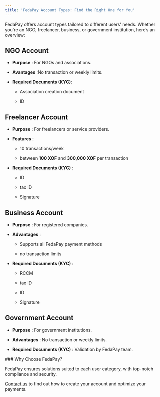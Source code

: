 ```yaml
---
title: 'FedaPay Account Types: Find the Right One for You'
---
```


FedaPay offers account types tailored to different users' needs. Whether you're an NGO, freelancer, business, or government institution, here’s an overview:

## NGO Account

* **Purpose** : For NGOs and associations.

* **Avantages** :No transaction or weekly limits.

* **Required Documents (KYC)**:

  * Association creation document

  * ID

## Freelancer Account

* **Purpose** : For freelancers or service providers.

* **Features** :

  * 10 transactions/week

  * between **100 XOF** and **300,000 XOF** per transaction

* **Required Documents (KYC)** :

  * ID

  * tax ID

  * Signature

## Business Account

* **Purpose** : For registered companies.

* **Advantages** :

  * Supports all FedaPay payment methods

  * no transaction limits

* **Required Documents (KYC)** :

  * RCCM

  * tax ID

  * ID

  * Signature

## Government Account

* **Purpose** : For government institutions.

* **Advantages** :  No transaction or weekly limits.

* **Required Documents (KYC)** : Validation by FedaPay team.

<Note>
  ### Why Choose FedaPay?

  FedaPay ensures solutions suited to each user category, with top-notch compliance and security.

  [Contact us](support@fedapay.com) to find out how to create your account and optimize your payments.
</Note>